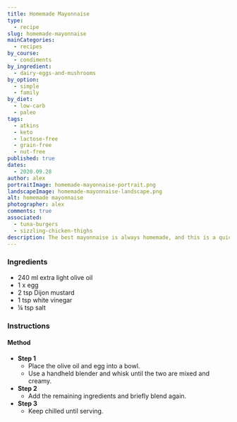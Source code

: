 ```yaml
---
title: Homemade Mayonnaise
type:
  - recipe
slug: homemade-mayonnaise
mainCategories: 
  - recipes
by_course:
  - condiments
by_ingredient:
  - dairy-eggs-and-mushrooms
by_option:
  - simple
  - family
by_diet:
  - low-carb
  - paleo
tags:
  - atkins
  - keto
  - lactose-free
  - grain-free
  - nut-free
published: true
dates: 
  - 2020.09.28
author: alex
portraitImage: homemade-mayonnaise-portrait.png
landscapeImage: homemade-mayonnaise-landscape.png
alt: homemade mayonnaise
photographer: alex
comments: true
associated:
  - tuna-burgers
  - sizzling-chicken-thighs
description: The best mayonnaise is always homemade, and this is a quick and easy recipe that never fails.
---
```


<Ingredients>

### Ingredients
    
  - 240 ml extra light olive oil
  - 1 x egg
  - 2 tsp Dijon mustard
  - 1 tsp white vinegar
  - ¼ tsp salt

</Ingredients>

<Instructions>

### Instructions

#### Method

  - **Step 1**
    - Place the olive oil and egg into a bowl.
    - Use a handheld blender and whisk until the two are mixed and creamy.
  - **Step 2**
    - Add the remaining ingredients and briefly blend again.
  - **Step 3**
    - Keep chilled until serving.

</Instructions>


